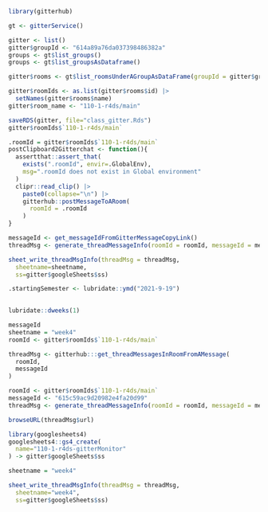 

```r
library(gitterhub)
```

```r
gt <- gitterService()
```


```r
gitter <- list()
gitter$groupId <- "614a89a76da037398486382a"
groups <- gt$list_groups()
groups <- gt$list_groupsAsDataframe() 

gitter$rooms <- gt$list_roomsUnderAGroupAsDataFrame(groupId = gitter$groupId)

gitter$roomIds <- as.list(gitter$rooms$id) |>
  setNames(gitter$rooms$name)
gitter$room_name <- "110-1-r4ds/main"

saveRDS(gitter, file="class_gitter.Rds")
gitter$roomIds$`110-1-r4ds/main`
```

```r
.roomId = gitter$roomIds$`110-1-r4ds/main`
postClipboard2Gitterchat <- function(){
  assertthat::assert_that(
    exists(".roomId", envir=.GlobalEnv),
    msg=".roomId does not exist in Global environment"
  )
  clipr::read_clip() |>
    paste0(collapse="\n") |>
    gitterhub::postMessageToARoom(
      roomId = .roomId
    )
}
```

```r
messageId <- get_messageIdFromGitterMessageCopyLink()
threadMsg <- generate_threadMessageInfo(roomId = roomId, messageId = messageId)

sheet_write_threadMsgInfo(threadMsg = threadMsg,
  sheetname=sheetname,
  ss=gitter$googleSheets$ss)
```

```r
.startingSemester <- lubridate::ymd("2021-9-19")
 


```

```r
lubridate::dweeks(1)
```


```r
messageId
sheetname = "week4"
roomId <- gitter$roomIds$`110-1-r4ds/main`
```


```r
threadMsg <- gitterhub:::get_threadMessagesInRoomFromAMessage(
  roomId,
  messageId
)

```

```r
roomId <- gitter$roomIds$`110-1-r4ds/main`
messageId <- "615c59ac9d20982e4fa20d99"
threadMsg <- generate_threadMessageInfo(roomId = roomId, messageId = messageId)

browseURL(threadMsg$url)
```


```r
library(googlesheets4)
googlesheets4::gs4_create(
  name="110-1-r4ds-gitterMonitor"
) -> gitter$googleSheets$ss
```

```r
sheetname = "week4"

sheet_write_threadMsgInfo(threadMsg = threadMsg,
  sheetname="week4",
  ss=gitter$googleSheets$ss)


```

